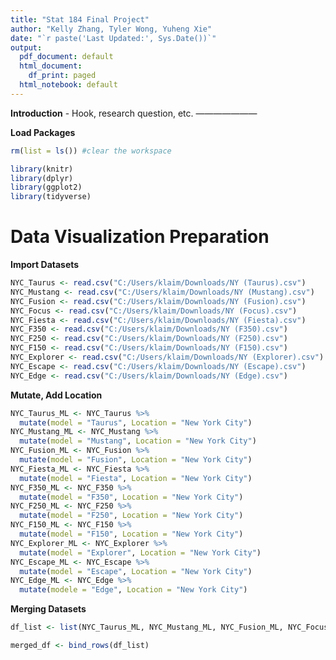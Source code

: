```yaml
---
title: "Stat 184 Final Project"
author: "Kelly Zhang, Tyler Wong, Yuheng Xie"
date: "`r paste('Last Updated:', Sys.Date())`"
output:
  pdf_document: default
  html_document:
    df_print: paged
  html_notebook: default
---
```


**Introduction**
- Hook, research question, etc.
---------------------

**Load Packages**
```r
rm(list = ls()) #clear the workspace

library(knitr)
library(dplyr)
library(ggplot2)
library(tidyverse)
```

# Data Visualization Preparation
**Import Datasets**
```r
NYC_Taurus <- read.csv("C:/Users/klaim/Downloads/NY (Taurus).csv")
NYC_Mustang <- read.csv("C:/Users/klaim/Downloads/NY (Mustang).csv")
NYC_Fusion <- read.csv("C:/Users/klaim/Downloads/NY (Fusion).csv")
NYC_Focus <- read.csv("C:/Users/klaim/Downloads/NY (Focus).csv")
NYC_Fiesta <- read.csv("C:/Users/klaim/Downloads/NY (Fiesta).csv")
NYC_F350 <- read.csv("C:/Users/klaim/Downloads/NY (F350).csv")
NYC_F250 <- read.csv("C:/Users/klaim/Downloads/NY (F250).csv")
NYC_F150 <- read.csv("C:/Users/klaim/Downloads/NY (F150).csv")
NYC_Explorer <- read.csv("C:/Users/klaim/Downloads/NY (Explorer).csv")
NYC_Escape <- read.csv("C:/Users/klaim/Downloads/NY (Escape).csv")
NYC_Edge <- read.csv("C:/Users/klaim/Downloads/NY (Edge).csv")

```
**Mutate, Add Location**
```r
NYC_Taurus_ML <- NYC_Taurus %>%
  mutate(model = "Taurus", Location = "New York City")
NYC_Mustang_ML <- NYC_Mustang %>%
  mutate(model = "Mustang", Location = "New York City")
NYC_Fusion_ML <- NYC_Fusion %>%
  mutate(model = "Fusion", Location = "New York City")
NYC_Fiesta_ML <- NYC_Fiesta %>%
  mutate(model = "Fiesta", Location = "New York City")
NYC_F350_ML <- NYC_F350 %>%
  mutate(model = "F350", Location = "New York City")
NYC_F250_ML <- NYC_F250 %>%
  mutate(model = "F250", Location = "New York City")
NYC_F150_ML <- NYC_F150 %>%
  mutate(model = "F150", Location = "New York City")
NYC_Explorer_ML <- NYC_Explorer %>%
  mutate(model = "Explorer", Location = "New York City")
NYC_Escape_ML <- NYC_Escape %>%
  mutate(model = "Escape", Location = "New York City")
NYC_Edge_ML <- NYC_Edge %>%
  mutate(modele = "Edge", Location = "New York City")

```

**Merging Datasets**

```r
df_list <- list(NYC_Taurus_ML, NYC_Mustang_ML, NYC_Fusion_ML, NYC_Focus_ML, NYC_Fiesta_ML, NYC_F350_ML, NYC_F250_ML, NYC_F150_ML, NYC_Explorer_ML, NYC_Escape_ML, NYC_Edge_ML)

merged_df <- bind_rows(df_list) 
```

